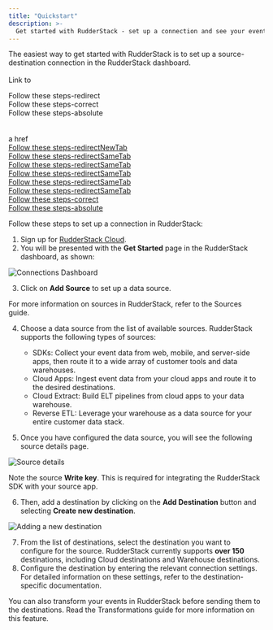 ```yaml
---
title: "Quickstart"
description: >-
  Get started with RudderStack - set up a connection and see your events flow in no time.
---
```


The easiest way to get started with RudderStack is to set up a source-destination connection in the RudderStack dashboard.<br/><br/>
Link to
<Link to="/google-bigquery/">Follow these steps-redirect</Link><br/>
<Link to="/destinations/warehouse-destinations/bigquery/">Follow these steps-correct</Link><br/>
<Link to="https://www.rudderstack.com/docs/destinations/warehouse-destinations/bigquery/">Follow these steps-absolute</Link><br/>
<br/><br/>
a href<br/>
<a href="/google-bigquery/" target="parent">Follow these steps-redirectNewTab</a><br/>
<a href="/google-bigquery/" target="_self">Follow these steps-redirectSameTab</a><br/>
<a target="_self" href="/google-bigquery/">Follow these steps-redirectSameTab</a><br/>
<a href="/google-bigquery/">Follow these steps-redirectSameTab</a><br/>
<a href="/google-bigquery/" target="_blank">Follow these steps-redirectSameTab</a><br/>
<a href="/google-bigquery/" target="_top">Follow these steps-redirectSameTab</a><br/>
<a href="/destinations/warehouse-destinations/bigquery/" target="_self">Follow these steps-correct</a><br/>
<a href="https://www.rudderstack.com/docs/destinations/warehouse-destinations/bigquery/" target="_self" >Follow these steps-absolute</a>

Follow these steps to set up a connection in RudderStack:

1. Sign up for [RudderStack Cloud](https://app.rudderstack.com/signup?type=freetrial).
2. You will be presented with the **Get Started** page in the RudderStack dashboard, as shown:

<img src="../assets/rs-cloud/get-started.png" alt="Connections Dashboard" />

3. Click on **Add Source** to set up a data source.

<div class="infoBlock">
For more information on sources in RudderStack, refer to the <Link to="/sources/">Sources</Link> guide.
</div>

4. Choose a data source from the list of available sources. RudderStack supports the following types of sources:
 
    - <Link to="/sources/event-streams/sdks/">SDKs</Link>: Collect your event data from web, mobile, and server-side apps, then route it to a wide array of customer tools and data warehouses.
    - <Link to="/sources/event-streams/cloud-apps/">Cloud Apps</Link>: Ingest event data from your cloud apps and route it to the desired destinations.
    - <Link to="/sources/extract/">Cloud Extract</Link>: Build ELT pipelines from cloud apps to your data warehouse.
    - <Link to="/sources/reverse-etl/">Reverse ETL</Link>: Leverage your warehouse as a data source for your entire customer data stack.

5. Once you have configured the data source, you will see the following source details page.

<img src="../assets/get-started/source-details.png" alt="Source details" />

<div class="infoBlock">

Note the source <strong>Write key</strong>. This is required for integrating the RudderStack SDK with your source app.
</div>

6. Then, add a destination by clicking on the **Add Destination** button and selecting **Create new destination**.

<img src="../assets/get-started/adding-new-destination.png" alt="Adding a new destination" />

7. From the list of destinations, select the destination you want to configure for the source. RudderStack currently supports **over 150** destinations, including <Link to="/destinations/streaming-destinations/">Cloud destinations</Link> and <Link to="/destinations/warehouse-destinations/">Warehouse destinations</Link>.
8. Configure the destination by entering the relevant connection settings. For detailed information on these settings, refer to the <Link to="/destinations/overview/">destination-specific documentation</Link>.

<div class="successBlock">
You can also transform your events in RudderStack before sending them to the destinations. Read the <Link to="/features/transformations/">Transformations</Link> guide for more information on this feature.
</div>


